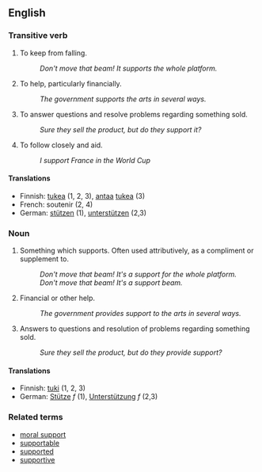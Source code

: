 ==English==

===Transitive verb===
# To keep from falling.
#: ''Don't move that beam!  It supports the whole platform.''
# To help, particularly financially.
#: ''The government supports the arts in several ways.''
# To answer questions and resolve problems regarding something sold.
#: ''Sure they sell the product, but do they support it?''
# To follow closely and aid.
#: ''I support France in the World Cup''

====Translations====
*Finnish: [[tukea]] (1, 2, 3), [[antaa]] [[tuki#Finnish|tukea]] (3)
*French: soutenir (2, 4)
*German: [[stützen]] (1), [[unterstützen]] (2,3)

===Noun===
# Something which supports.  Often used attributively, as a compliment or supplement to.
#: ''Don't move that beam!  It's a support for the whole platform.''
#: ''Don't move that beam!  It's a support beam.''
# Financial or other help.
#: ''The government provides support to the arts in several ways.''
# Answers to questions and resolution of problems regarding something sold.
#: ''Sure they sell the product, but do they provide support?''

====Translations====
*Finnish: [[tuki]] (1, 2, 3)
*German: [[Stütze]] ''f'' (1), [[Unterstützung]] ''f'' (2,3)

===Related terms===
*[[moral support]]
*[[supportable]]
*[[supported]]
*[[supportive]]